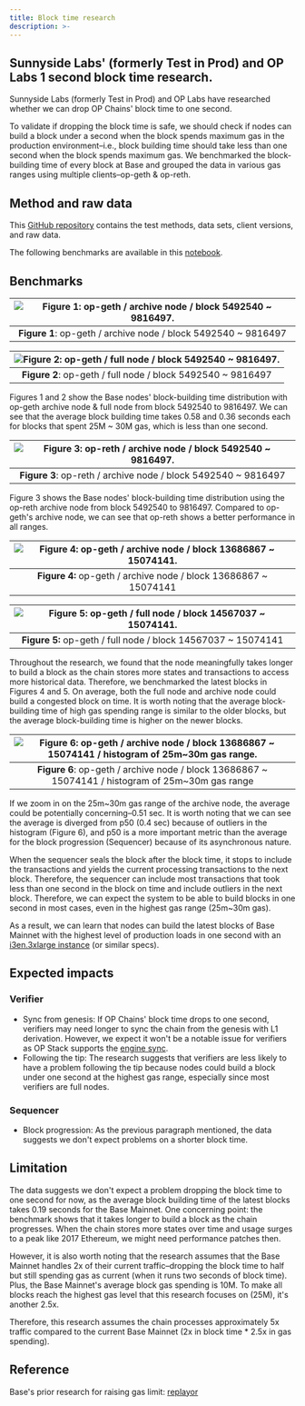 ```yaml
---
title: Block time research
description: >-
---
```


  Sunnyside Labs' (formerly Test in Prod) and OP Labs 1 second block time
  research.
---
Sunnyside Labs (formerly Test in Prod) and OP Labs have researched whether we can drop OP Chains' block time to one second.

To validate if dropping the block time is safe, we should check if nodes can build a block under a second when the block spends maximum gas in the production environment–i.e., block building time should take less than one second when the block spends maximum gas. We benchmarked the block-building time of every block at Base and grouped the data in various gas ranges using multiple clients–op-geth & op-reth.

## Method and raw data

This [GitHub repository](https://github.com/testinprod-io/block-building-stats/tree/main) contains the test methods, data sets, client versions, and raw data.

The following benchmarks are available in this [notebook](https://github.com/testinprod-io/block-building-stats/blob/main/stats.ipynb).

## Benchmarks

| ![Figure 1: op-geth / archive node / block 5492540 \~ 9816497.](/img/op-stack/protocol/block-time-research-figure-1.png) |
| :----------------------------------------------------------------------------------------------------------------------: |
|                              **Figure 1**: op-geth / archive node / block 5492540 \~ 9816497                             |

| ![Figure 2: op-geth / full node / block 5492540 \~ 9816497.](/img/op-stack/protocol/block-time-research-figure-2.png) |
| :-------------------------------------------------------------------------------------------------------------------: |
|                              **Figure 2**: op-geth / full node / block 5492540 \~ 9816497                             |

Figures 1 and 2 show the Base nodes' block-building time distribution with op-geth archive node & full node from block 5492540 to 9816497. We can see that the average block building time takes 0.58 and 0.36 seconds each for blocks that spent 25M \~ 30M gas, which is less than one second.

| ![Figure 3: op-reth / archive node / block 5492540 \~ 9816497.](/img/op-stack/protocol/block-time-research-figure-3.png) |
| :----------------------------------------------------------------------------------------------------------------------: |
|                              **Figure 3**: op-reth / archive node / block 5492540 \~ 9816497                             |

Figure 3 shows the Base nodes' block-building time distribution using the op-reth archive node from block 5492540 to 9816497. Compared to op-geth's archive node, we can see that op-reth shows a better performance in all ranges.

| ![Figure 4: op-geth / archive node / block 13686867 \~ 15074141.](/img/op-stack/protocol/block-time-research-figure-4.png) |
| :------------------------------------------------------------------------------------------------------------------------: |
|                              **Figure 4:** op-geth / archive node / block 13686867 \~ 15074141                             |

| ![Figure 5: op-geth / full node / block 14567037 \~ 15074141.](/img/op-stack/protocol/block-time-research-figure-5.png) |
| :---------------------------------------------------------------------------------------------------------------------: |
|                              **Figure 5:** op-geth / full node / block 14567037 \~ 15074141                             |

Throughout the research, we found that the node meaningfully takes longer to build a block as the chain stores more states and transactions to access more historical data. Therefore, we benchmarked the latest blocks in Figures 4 and 5. On average, both the full node and archive node could build a congested block on time. It is worth noting that the average block-building time of high gas spending range is similar to the older blocks, but the average block-building time is higher on the newer blocks.

| ![Figure 6: op-geth / archive node / block 13686867 \~ 15074141 / histogram of 25m\~30m gas range.](/img/op-stack/protocol/block-time-research-figure-6.png) |
| :----------------------------------------------------------------------------------------------------------------------------------------------------------: |
|                              **Figure 6**: op-geth / archive node / block 13686867 \~ 15074141 / histogram of 25m\~30m gas range                             |

If we zoom in on the 25m\~30m gas range of the archive node, the average could be potentially concerning–0.51 sec. It is worth noting that we can see the average is diverged from p50 (0.4 sec) because of outliers in the histogram (Figure 6), and p50 is a more important metric than the average for the block progression (Sequencer) because of its asynchronous nature.

When the sequencer seals the block after the block time, it stops to include the transactions and yields the current processing transactions to the next block. Therefore, the sequencer can include most transactions that took less than one second in the block on time and include outliers in the next block. Therefore, we can expect the system to be able to build blocks in one second in most cases, even in the highest gas range (25m\~30m gas).

As a result, we can learn that nodes can build the latest blocks of Base Mainnet with the highest level of production loads in one second with an [i3en.3xlarge instance](https://aws.amazon.com/ec2/instance-types/i3en/) (or similar specs).

## Expected impacts

### Verifier

*   Sync from genesis: If OP Chains' block time drops to one second, verifiers may need longer to sync the chain from the genesis with L1 derivation. However, we expect it won't be a notable issue for verifiers as OP Stack supports the [engine sync](/operators/node-operators/management/snap-sync).
*   Following the tip: The research suggests that verifiers are less likely to have a problem following the tip because nodes could build a block under one second at the highest gas range, especially since most verifiers are full nodes.

### Sequencer

*   Block progression: As the previous paragraph mentioned, the data suggests we don't expect problems on a shorter block time.

## Limitation

The data suggests we don't expect a problem dropping the block time to one second for now, as the average block building time of the latest blocks takes 0.19 seconds for the Base Mainnet. One concerning point: the benchmark shows that it takes longer to build a block as the chain progresses. When the chain stores more states over time and usage surges to a peak like 2017 Ethereum, we might need performance patches then.

However, it is also worth noting that the research assumes that the Base Mainnet handles 2x of their current traffic–dropping the block time to half but still spending gas as current (when it runs two seconds of block time). Plus, the Base Mainnet's average block gas spending is 10M. To make all blocks reach the highest gas level that this research focuses on (25M), it's another 2.5x.

Therefore, this research assumes the chain processes approximately 5x traffic compared to the current Base Mainnet (2x in block time \* 2.5x in gas spending).

## Reference

Base's prior research for raising gas limit: [replayor](https://github.com/danyalprout/replayor)
